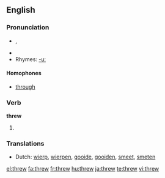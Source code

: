 ==English==

===Pronunciation===
* {{IPA|/'θɻʊə/}}, {{IPAchar|/θɹuː/}}
* {{audio|en-us-threw.ogg|Audio (US)}}
* Rhymes: [[Rhymes:English:-uː|-uː]]

====Homophones====
* [[through]]

===Verb===
'''threw'''

# {{past tense of| to [[throw]]}}

===Translations===
{{rfc-level|Translations at L3+ (AutoFormat would have corrected level of Translations)}}
* Dutch: [[wierp]], [[wierpen]], [[gooide]], [[gooiden]], [[smeet]], [[smeten]]

[[el:threw]]
[[fa:threw]]
[[fr:threw]]
[[hu:threw]]
[[ja:threw]]
[[te:threw]]
[[vi:threw]]